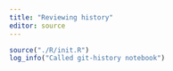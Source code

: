 ```yaml
---
title: "Reviewing history"
editor: source
---
```



```r
source("./R/init.R")
log_info("Called git-history notebook")
```

## 



